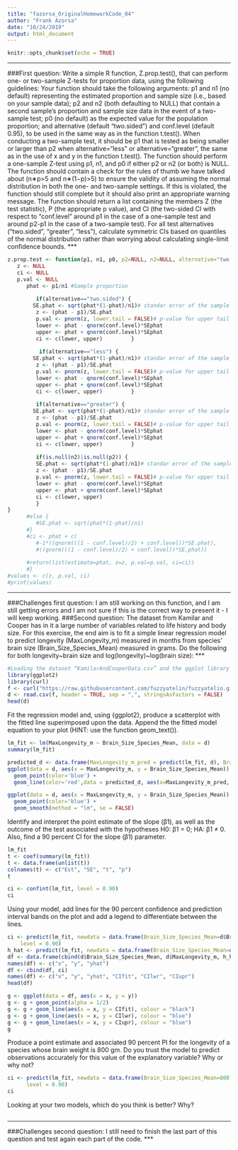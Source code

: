 ```yaml
---
title: "fazorsa_OriginalHomeworkCode_04"
author: "Frank Azorsa"
date: "10/24/2019"
output: html_document
---
```


```r
knitr::opts_chunk$set(echo = TRUE)
```
***
###First question: 
Write a simple R function, Z.prop.test(), that can perform one- or two-sample Z-tests for proportion data, using the following guidelines:
Your function should take the following arguments: p1 and n1 (no default) representing the estimated proportion and sample size (i.e., based on your sample data); p2 and n2 (both defaulting to NULL) that contain a second sample’s proportion and sample size data in the event of a two-sample test; p0 (no default) as the expected value for the population proportion; and alternative (default “two.sided”) and conf.level (default 0.95), to be used in the same way as in the function t.test().
When conducting a two-sample test, it should be p1 that is tested as being smaller or larger than p2 when alternative=“less” or alternative=“greater”, the same as in the use of x and y in the function t.test().
The function should perform a one-sample Z-test using p1, n1, and p0 if either p2 or n2 (or both) is NULL.
The function should contain a check for the rules of thumb we have talked about (n∗p>5 and n∗(1−p)>5) to ensure the validity of assuming the normal distribution in both the one- and two-sample settings. If this is violated, the function should still complete but it should also print an appropriate warning message.
The function should return a list containing the members Z (the test statistic), P (the appropriate p value), and CI (the two-sided CI with respect to “conf.level” around p1 in the case of a one-sample test and around p2-p1 in the case of a two-sample test). For all test alternatives (“two.sided”, “greater”, “less”), calculate symmetric CIs based on quantiles of the normal distribution rather than worrying about calculating single-limit confidence bounds.
***
```r
z.prop.test <- function(p1, n1, p0, p2=NULL, n2=NULL, alternative="two.sided", conf.level=0.95) {
   z <- NULL
   ci <- NULL
   p.val <- NULL
      phat <- p1/n1 #Sample proportion
      
         if(alternative=="two.sided") {
        SE.phat <- sqrt(phat*(1-phat)/n1)# standar error of the sample proportion
         z <- (phat - p1)/SE.phat
         p.val <- pnorm(z, lower.tail = FALSE)# p-value for upper tail z-test
         lower <- phat - qnorm(conf.level)*SEphat
         upper <- phat + qnorm(conf.level)*SEphat
         ci <- c(lower, upper)         }
        
          if(alternative=="less") {
        SE.phat <- sqrt(phat*(1-phat)/n1)# standar error of the sample proportion
         z <- (phat - p1)/SE.phat
         p.val <- pnorm(z, lower.tail = FALSE)# p-value for upper tail z-test
         lower <- phat - qnorm(conf.level)*SEphat
         upper <- phat + qnorm(conf.level)*SEphat
         ci <- c(lower, upper)         }
         
         if(alternative=="greater") {
        SE.phat <- sqrt(phat*(1-phat)/n1)# standar error of the sample proportion
         z <- (phat - p1)/SE.phat
         p.val <- pnorm(z, lower.tail = FALSE)# p-value for upper tail z-test
         lower <- phat - qnorm(conf.level)*SEphat
         upper <- phat + qnorm(conf.level)*SEphat
         ci <- c(lower, upper)         }
    
         if(is.null(n2)|is.null(p2)) { 
         SE.phat <- sqrt(phat*(1-phat)/n1)# standar error of the sample proportion
         z <- (phat - p1)/SE.phat
         p.val <- pnorm(z, lower.tail = FALSE)# p-value for upper tail z-test
         lower <- phat - qnorm(conf.level)*SEphat
         upper <- phat + qnorm(conf.level)*SEphat
         ci <- c(lower, upper)
         } 
}
      #else {
         #SE.phat <- sqrt(phat*(1-phat)/n1)
      #}
      #ci <- phat + c( 
         #-1*((qnorm(((1 - conf.level)/2) + conf.level))*SE.phat),
         #((qnorm(((1 - conf.level)/2) + conf.level))*SE.phat))
   
      #return(list(estimate=phat, z=z, p.val=p.val, ci=ci))
      #}
#values <- c(z, p.val, ci)
#print(values)
```
***
###Challenges first question: I am still working on this function, and I am still getting errors and I am not sure if this is the correct way to present it - I will keep working.
***
***
###Second question:
The dataset from Kamilar and Cooper has in it a large number of variables related to life history and body size. For this exercise, the end aim is to fit a simple linear regression model to predict longevity (MaxLongevity_m) measured in months from species’ brain size (Brain_Size_Species_Mean) measured in grams. Do the following for both longevity~brain size and log(longevity)~log(brain size):
***
```r
#Loading the dataset “KamilarAndCooperData.csv” and the ggplot library
library(ggplot2)
library(curl)
f <- curl("https://raw.githubusercontent.com/fuzzyatelin/fuzzyatelin.github.io/master/AN597_Fall19/KamilarAndCooperData.csv")
d <- read.csv(f, header = TRUE, sep = ",", stringsAsFactors = FALSE)
head(d)
```
Fit the regression model and, using {ggplot2}, produce a scatterplot with the fitted line superimposed upon the data. Append the the fitted model equation to your plot (HINT: use the function geom_text()).

```r
lm_fit <- lm(MaxLongevity_m ~ Brain_Size_Species_Mean, data = d)
summary(lm_fit)
```
```r
predicted_d <- data.frame(MaxLongevity_m_pred = predict(lm_fit, d), Brain_Size_Species_Mean=d$Brain_Size_Species_Mean)
ggplot(data = d, aes(x = MaxLongevity_m, y = Brain_Size_Species_Mean)) + 
  geom_point(color='blue') +
  geom_line(color='red',data = predicted_d, aes(x=MaxLongevity_m_pred, y=Brain_Size_Species_Mean))
```

```r
ggplot(data = d, aes(x = MaxLongevity_m, y = Brain_Size_Species_Mean)) + 
  geom_point(color='blue') +
  geom_smooth(method = "lm", se = FALSE)
```
Identify and interpret the point estimate of the slope (β1), as well as the outcome of the test associated with the hypotheses H0: β1 = 0; HA: β1 ≠ 0. Also, find a 90 percent CI for the slope (β1) parameter.
```r
lm_fit
t <- coef(summary(lm_fit))
t <- data.frame(unlist(t))
colnames(t) <- c("Est", "SE", "t", "p")
t
```

```r
ci <- confint(lm_fit, level = 0.90)
ci
```
Using your model, add lines for the 90 percent confidence and prediction interval bands on the plot and add a legend to differentiate between the lines.

```r
ci <- predict(lm_fit, newdata = data.frame(Brain_Size_Species_Mean=d$Brain_Size_Species_Mean), interval = "confidence", 
    level = 0.90)
h_hat <- predict(lm_fit, newdata = data.frame(Brain_Size_Species_Mean=d$Brain_Size_Species_Mean))
df <- data.frame(cbind(d$Brain_Size_Species_Mean, d$MaxLongevity_m, h_hat))
names(df) <- c("x", "y", "yhat")
df <- cbind(df, ci)
names(df) <- c("x", "y", "yhat", "CIfit", "CIlwr", "CIupr")
head(df)
```
```r
g <- ggplot(data = df, aes(x = x, y = y))
g <- g + geom_point(alpha = 1/2)
g <- g + geom_line(aes(x = x, y = CIfit), colour = "black")
g <- g + geom_line(aes(x = x, y = CIlwr), colour = "blue")
g <- g + geom_line(aes(x = x, y = CIupr), colour = "blue")
g
```
Produce a point estimate and associated 90 percent PI for the longevity of a species whose brain weight is 800 gm. Do you trust the model to predict observations accurately for this value of the explanatory variable? Why or why not?

```r
ci <- predict(lm_fit, newdata = data.frame(Brain_Size_Species_Mean=800), interval = "confidence",
      level = 0.90)
ci
```
Looking at your two models, which do you think is better? Why?
```r

```
***
###Challenges second question: I still need to finish the last part of this question and test again each part of the code. 
***
